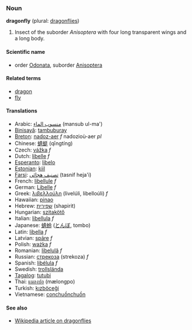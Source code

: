 ===Noun===
'''dragonfly''' (plural: [[dragonflies]])

# Insect of the suborder ''Anisoptera'' with four long transparent wings and a long body.

====Scientific name====
*order [[Odonata]], suborder [[Anisoptera]]

====Related terms====
*[[dragon]]
*[[fly]]

====Translations====
*Arabic: [[منسوب الماء]] (mansub ul-ma')
*[[Binisayâ]]: [[tambuburay]]
*[[Breton]]: [[nadoz-aer]] ''f'' nadozioù-aer ''pl''
*Chinese: [[蜻蜓]] (qīngtíng)
*Czech: [[vážka]] ''f''
*Dutch: [[libelle]] ''f''
*[[Esperanto]]: [[libelo]]
*[[Estonian]]: [[kiil]]
*[[Farsi]]: [[تصنيف هجائی]] (tasnif heja'i)
*French: [[libellule]] ''f''
*German: [[Libelle]] ''f''
*Greek: [[λιβελλούλη]] (livelúli, libelloúli) ''f''
*Hawaiian: [[pinao]]
*Hebrew: [[שפירית]] (shapirit)
*Hungarian: [[szitakötő]]
*Italian: [[libellula]] ''f''
*Japanese: [[蜻蛉]] ([[とんぼ]], tombo)
*Latin: [[libella]] ''f''
*Latvian: [[spāre]] ''f''
*Polish: [[ważka]] ''f''
*Romanian: [[libelulă]] ''f''
*Russian: [[стрекоза]] (strekoza) ''f''
*Spanish: [[libélula]] ''f''
*Swedish: [[trollslända]]
*[[Tagalog]]: [[tutubi]]
*Thai: [[แมลงปอ]] (mælongpo)
*Turkish: [[kızböceği]]
*Vietnamese: [[conchuồnchuồn]]

====See also====
*[[w:dragonfly|Wikipedia article on dragonflies]]